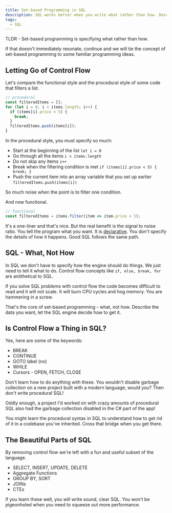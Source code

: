 ```yaml
---
title: Set-based Programming in SQL
description: SQL works better when you write what rather than how. Describe the data you want. Let the engine decide how to get it.
tags:
  - SQL
---
```


TLDR - Set-based programming is specifying what rather than how.

If that doesn't immediately resonate, continue and we will tie the concept of set-based programming to some familiar programming ideas.

## Letting Go of Control Flow

Let's compare the functional style and the procedural style of some code that filters a list.

```js
// procedural
const filteredItems = [];
for (let i = 0; i < items.length; i++) {
  if (items[i].price < 5) {
    break;
  }
  filteredItems.push(items[i]);
}
```

In the procedural style, you must specify so much:

- Start at the beginning of the list `let i = 0`
- Go through all the items `i < items.length`
- Do not skip any items `i++`
- Break when the filtering condition is met `if (items[i].price < 5) { break; }`
- Push the current item into an array variable that you set up earlier `filteredItems.push(items[i])`

So much noise when the point is to filter one condition.

And now functional.

```js
// functional
const filteredItems = items.filter(item => item.price < 5);
```

It's a one-liner and that's nice. But the real benefit is the signal to noise ratio. You tell the program what you want. It is [declarative](https://en.wikipedia.org/wiki/Declarative_programming). You don't specify the details of how it happens. Good SQL follows the same path.

## SQL - What, Not How

In SQL we don't have to specify how the engine should do things. We just need to tell it what to do. Control flow concepts like `if, else, break, for` are antithetical to SQL.

If you solve SQL problems with control flow the code becomes difficult to read and it will not scale. It will burn CPU cycles and hog memory. You are hammering in a screw.

That's the core of set-based programming - what, not how. Describe the data you want, let the SQL engine decide how to get it.

## Is Control Flow a Thing in SQL?

Yes, here are some of the keywords:

- BREAK
- CONTINUE
- GOTO label (no)
- WHILE
- Cursors - OPEN, FETCH, CLOSE

Don't learn how to do anything with these. You wouldn't disable garbage collection on a new project built with a modern language, would you? Then don't write procedural SQL!

Oddly enough, a project I'd worked on with crazy amounts of procedural SQL also had the garbage collection disabled in the C# part of the app!

You might learn the procedural syntax in SQL to understand how to get rid of it in a codebase you've inherited. Cross that bridge when you get there.

## The Beautiful Parts of SQL

By removing control flow we're left with a fun and useful subset of the language.

- SELECT, INSERT, UPDATE, DELETE
- Aggregate Functions
- GROUP BY, SORT
- JOINs
- CTEs

If you learn these well, you will write sound, clear SQL. You won't be pigeonholed when you need to squeeze out more performance.
